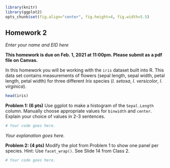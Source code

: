 ```r
library(knitr)
library(ggplot2)
opts_chunk$set(fig.align="center", fig.height=4, fig.width=5.5)
```

## Homework 2

*Enter your name and EID here*

**This homework is due on Feb. 1, 2021 at 11:00pm. Please submit as a pdf file on Canvas.**

In this homework you will be working with the `iris` dataset built into R. This data set contains measurements of flowers (sepal length, sepal width, petal length, petal width) for three different *Iris* species (*I. setosa*, *I. versicolor*, *I. virginica*).

```r
head(iris)
```


**Problem 1: (6 pts)** Use ggplot to make a histogram of the `Sepal.Length` column. Manually choose appropriate values for `binwidth` and `center`. Explain your choice of values in 2-3 sentences.

```r
# Your code goes here.
```

*Your explanation goes here.*

**Problem 2: (4 pts)** Modify the plot from Problem 1 to show one panel per species. Hint: Use `facet_wrap()`. See Slide 14 from Class 2.


```r
# Your code goes here.
```
